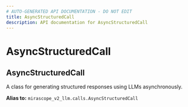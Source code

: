 ```yaml
---
# AUTO-GENERATED API DOCUMENTATION - DO NOT EDIT
title: AsyncStructuredCall
description: API documentation for AsyncStructuredCall
---
```


# AsyncStructuredCall

## <ApiType type="Alias" path="AsyncStructuredCall" symbolName="AsyncStructuredCall" /> AsyncStructuredCall

A class for generating structured responses using LLMs asynchronously.


**Alias to:** `mirascope_v2_llm.calls.AsyncStructuredCall`
